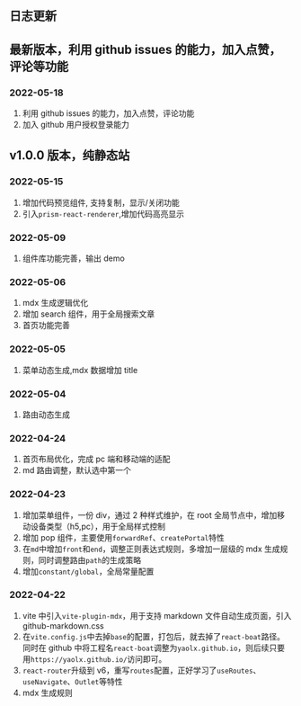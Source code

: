 ## 日志更新

## 最新版本，利用 github issues 的能力，加入点赞，评论等功能

### 2022-05-18

1. 利用 github issues 的能力，加入点赞，评论功能
2. 加入 github 用户授权登录能力

## v1.0.0 版本，纯静态站

### 2022-05-15

1. 增加代码预览组件, 支持复制，显示/关闭功能
2. 引入`prism-react-renderer`,增加代码高亮显示

### 2022-05-09

1. 组件库功能完善，输出 demo

### 2022-05-06

1. mdx 生成逻辑优化
2. 增加 search 组件，用于全局搜索文章
3. 首页功能完善

### 2022-05-05

1. 菜单动态生成,mdx 数据增加 title

### 2022-05-04

1. 路由动态生成

### 2022-04-24

1. 首页布局优化，完成 pc 端和移动端的适配
2. md 路由调整，默认选中第一个

### 2022-04-23

1. 增加菜单组件，一份 div，通过 2 种样式维护，在 root 全局节点中，增加移动设备类型（h5,pc），用于全局样式控制
2. 增加 pop 组件，主要使用`forwardRef`、`createPortal`特性
3. 在`md`中增加`front`和`end`，调整正则表达式规则，多增加一层级的 mdx 生成规则，同时调整路由`path`的生成策略
4. 增加`constant/global`，全局常量配置

### 2022-04-22

1. vite 中引入`vite-plugin-mdx`，用于支持 markdown 文件自动生成页面，引入 github-markdown.css
2. 在`vite.config.js`中去掉`base`的配置，打包后，就去掉了`react-boat`路径。
   同时在 github 中将工程名`react-boat`调整为`yaolx.github.io`，则后续只要用`https://yaolx.github.io/`访问即可。
3. `react-router`升级到 v6，重写`routes`配置，正好学习了`useRoutes`、`useNavigate`、`Outlet`等特性
4. mdx 生成规则
